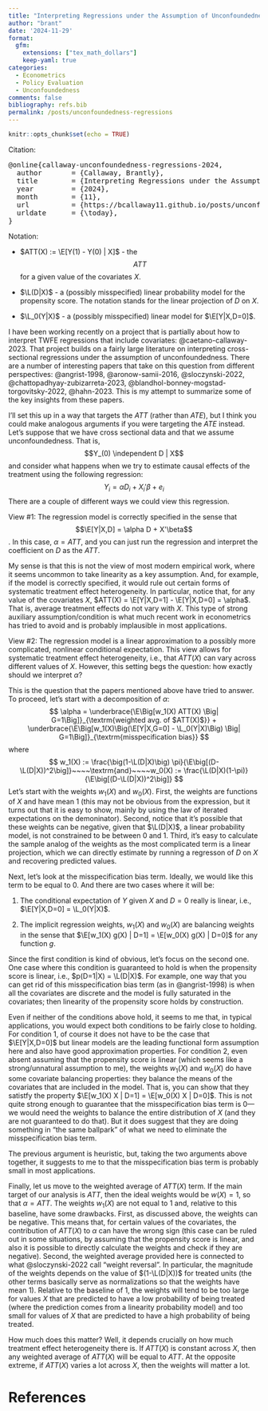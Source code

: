 ```yaml
---
title: "Interpreting Regressions under the Assumption of Unconfoundedness"
author: "brant"
date: '2024-11-29'
format:
  gfm:
    extensions: ["tex_math_dollars"]
    keep-yaml: true
categories:
  - Econometrics
  - Policy Evaluation
  - Unconfoundedness
comments: false
bibliography: refs.bib
permalink: /posts/unconfoundedness-regressions
---
```


$\newcommand{\E}{\mathbb{E}}
\newcommand{\indicator}[1]{ \mathbf{1}\{#1\} }
\newcommand{\L}{\mathrm{L}}
\renewcommand{\P}{\mathrm{P}}
\newcommand{\independent}{{\perp\!\!\!\perp}}$

```r
knitr::opts_chunk$set(echo = TRUE)
```

::: {.citation}

[Citation:]{.citation}

<pre>
@online{callaway-unconfoundedness-regressions-2024,
  author       = {Callaway, Brantly},
  title        = {Interpreting Regressions under the Assumption of Unconfoundedness},
  year         = {2024},
  month        = {11},
  url          = {https://bcallaway11.github.io/posts/unconfoundedness-regressions},
  urldate      = {\today},
}
</pre>

:::

::: {.notation}

[Notation:]{.notation}

* $ATT(X) := \E[Y(1) - Y(0) | X]$ - the $$ATT$$ for a given value of the covariates $X$.

* $\L(D|X)$ - a (possibly misspecified) linear probability model for the propensity score.  The notation stands for the linear projection of $D$ on $X$.

* $\L_0(Y|X)$ - a (possibly misspecified) linear model for $\E[Y|X,D=0]$.
:::

I have been working recently on a project that is partially about how to interpret TWFE regressions that include covariates: @caetano-callaway-2023.  That project builds on a fairly large literature on interpreting cross-sectional regressions under the assumption of unconfoundedness.  There are a number of interesting papers that take on this question from different perspectives: @angrist-1998, @aronow-samii-2016, @sloczynski-2022, @chattopadhyay-zubizarreta-2023, @blandhol-bonney-mogstad-torgovitsky-2022, @hahn-2023.  This is my attempt to summarize some of the key insights from these papers.

I'll set this up in a way that targets the $ATT$ (rather than $ATE$), but I think you could make analogous arguments if you were targeting the $ATE$ instead.  Let's suppose that we have cross sectional data and that we assume unconfoundedness.  That is,
$$Y_(0) \independent D | X$$
and consider what happens when we try to estimate causal effects of the treatment using the following regression:
$$Y_i = \alpha D_i + X_i'\beta + e_i$$
There are a couple of different ways we could view this regression.

[View #1: ]{.alert} The regression model is correctly specified in the sense that $$\E[Y|X,D] = \alpha D + X'\beta$$.  In this case, $\alpha=ATT$, and you can just run the regression and interpret the coefficient on $D$ as the $ATT$.

My sense is that this is not the view of most modern empirical work, where it seems uncommon to take linearity as a key assumption.  And, for example, if the model is correctly specified, it would rule out certain forms of systematic treatment effect heterogeneity.  In particular, notice that, for any value of the covariates $X$, $ATT(X) = \E[Y|X,D=1] - \E[Y|X,D=0] = \alpha$. That is, average treatment effects do not vary with $X$.  This type of strong auxiliary assumption/condition is what much recent work in econometrics has tried to avoid and is probably implausible in most applications.

[View #2: ]{.alert} The regression model is a linear approximation to a possibly more complicated, nonlinear conditional expectation.  This view allows for systematic treatment effect heterogeneity, i.e., that $ATT(X)$ can vary across different values of $X$.  However, this setting begs the question: how exactly should we interpret $\alpha$?

This is the question that the papers mentioned above have tried to answer.  To proceed, let's start with a decomposition of $\alpha$:
$$ \alpha = \underbrace{\E\Big[w_1(X) ATT(X) \Big| G=1\Big]}_{\textrm{weighted avg. of $ATT(X)$}} + \underbrace{\E\Big[w_1(X)\Big(\E[Y|X,G=0] - \L_0(Y|X)\Big) \Big| G=1\Big]}_{\textrm{misspecification bias}} $$
where
$$ w_1(X) := \frac{\big(1-\L(D|X)\big) \pi}{\E\big[(D-\L(D|X))^2\big]}~~~~\textrm{and}~~~~w_0(X) := \frac{\L(D|X)(1-\pi)}{\E\big[(D-\L(D|X))^2\big]} $$
Let's start with the [weights]{.alert-blue} $w_1(X)$ and $w_0(X)$.  First, the weights are functions of $X$ and have mean 1 (this may not be obvious from the expression, but it turns out that it is easy to show, mainly by using the law of iterated expectations on the demoninator).  Second, notice that it's possible that these weights can be negative, given that $\L(D|X)$, a linear probability model, is not constrained to be between 0 and 1.  Third, it's easy to calculate the sample analog of the weights as the most complicated term is a linear projection, which we can directly estimate by running a regresson of $D$ on $X$ and recovering predicted values.

Next, let's look at the [misspecification bias]{.alert-blue} term.  Ideally, we would like this term to be equal to 0.  And there are two cases where it will be:

1. The conditional expectation of $Y$ given $X$ and $D=0$ really is linear, i.e., $\E[Y|X,D=0] = \L_0(Y|X)$.

2. The implicit regression weights, $w_1(X)$ and $w_0(X)$ are balancing weights in the sense that $\E[w_1(X) g(X) | D=1] = \E[w_0(X) g(X) | D=0]$ for any function $g$.

Since the first condition is kind of obvious, let's focus on the second one.  One case where this condition is guaranteed to hold is when the propensity score is linear, i.e., $p(D=1|X) = \L(D|X)$.  For example, one way that you can get rid of this misspecification bias term (as in @angrist-1998) is when all the covariates are discrete and the model is fully saturated in the covariates; then linearity of the propensity score holds by construction.

Even if neither of the conditions above hold, it seems to me that, in typical applications, you would expect both conditions to be fairly close to holding.  For condition 1, of course it does not have to be the case that $\E[Y|X,D=0]$ but linear models are the leading functional form assumption here and also have good approximation properties.  For condition 2, even absent assuming that the propensity score is linear (which seems like a strong/unnatural assumption to me), the weights $w_1(X)$ and $w_0(X)$ do have some covariate balancing properties: they balance the means of the covariates that are included in the model.  That is, you can show that they satistfy the property $\E[w_1(X) X | D=1] = \E[w_0(X) X | D=0]$.  This is not quite strong enough to guarantee that the misspecification bias term is 0---we would need the weights to balance the entire distribution of $X$ (and they are not guaranteed to do that).  But it does suggest that they are doing something in "the same ballpark" of what we need to eliminate the misspecification bias term.

The previous argument is heuristic, but, taking the two arguments above together, it suggests to me to that the misspecification bias term is probably small in most applications.

Finally, let us move to the [weighted average of $ATT(X)$]{.alert-blue} term.  If the main target of our analysis is $ATT$, then the ideal weights would be $w(X)=1$, so that $\alpha = ATT$.  The weights $w_1(X)$ are not equal to 1 and, relative to this baseline, have some drawbacks.  First, as discussed above, the weights can be negative.  This means that, for certain values of the covariates, the contribution of $ATT(X)$ to $\alpha$ can have the wrong sign (this case can be ruled out in some situations, by assuming that the propensity score is linear, and also it is possible to directly calculate the weights and check if they are negative).  Second, the weighted average provided here is connected to what @sloczynski-2022 call "weight reversal".  In particular, the magnitude of the weights depends on the value of $(1-\L(D|X))$ for treated units (the other terms basically serve as normalizations so that the weights have mean 1).  Relative to the baseline of 1, the weights will tend to be too large for values $X$ that are predicted to have a low probability of being treated (where the prediction comes from a linearity probability model) and too small for values of $X$ that are predicted to have a high probability of being treated.

How much does this matter?  Well, it depends crucially on how much treatment effect heterogeneity there is.  If $ATT(X)$ is constant across $X$, then any weighted average of $ATT(X)$ will be equal to $ATT$. At the opposite extreme, if $ATT(X)$ varies a lot across $X$, then the weights will matter a lot.

# References